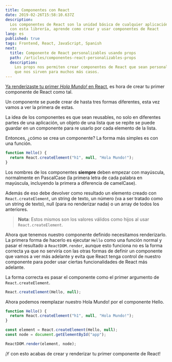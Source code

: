 ```yaml
---
title: Componentes con React
date: 2019-02-26T15:58:10.637Z
description:
  Los componentes de React son la unidad básica de cualquier aplicación hecha
  con esta librería, aprende como crear y usar componentes de React
lang: es
published: true
tags: Frontend, React, JavaScript, Spanish
next:
  title: Componente de React personalizables usando props
  path: /articles/componentes-react-personalizables-props
  description:
    Los props nos permiten crear componentes de React que sean personalizables y
    que nos sirven para muchos más casos.
---
```


[Ya renderizaste tu primer _Hola Mundo!_ en React](/articles/hola-mundo-react),
es hora de crear tu primer componente de React como tal.

Un componente se puede crear de hasta tres formas diferentes, esta vez vamos a
ver la primera de estas.

La idea de los componentes es que sean reusables, no solo en diferentes partes
de una aplicación, un objeto de una lista que se repite se puede guardar en un
componente para re usarlo por cada elemento de la lista.

Entonces, ¿cómo se crea un componente? La forma más simples es con una función.

```js
function Hello() {
  return React.createElement("h1", null, "Hola Mundo!");
}
```

Los nombres de los componentes **siempre** deben empezar con mayúscula,
normalmente en PascalCase (la primera letra de cada palabra en mayúscula,
incluyendo la primera a diferencia de camelCase).

Además de eso debe devolver como resultado un elemento creado con
`React.createElement`, un string de texto, un número (va a ser tratado como un
string de texto), null (para no renderizar nada) o un array de todos los
anteriores.

> **Nota**: Estos mismos son los valores válidos como hijos al usar
> `React.createElement`.

Ahora que tenemos nuestro componente definido necesitamos renderizarlo. La
primera forma de hacerlo es ejecutar `Hello` como una función normal y pasar el
resultado a `ReactDOM.render`, aunque esto funciona no es la forma correcta ya
que no serviría con las otras formas de definir un componente que vamos a ver
más adelante y evita que React tenga control de nuestro componente para poder
usar ciertas funcionalidades de React más adelante.

La forma correcta es pasar el componente como el primer argumento de
`React.createElement`.

```js
React.createElement(Hello, null);
```

Ahora podemos reemplazar nuestro Hola Mundo! por el componente Hello.

```js
function Hello() {
  return React.createElement("h1", null, "Hola Mundo!");
}

const element = React.createElement(Hello, null);
const node = document.getElementById("app");

ReactDOM.render(element, node);
```

¡Y con esto acabas de crear y renderizar tu primer componente de React!
